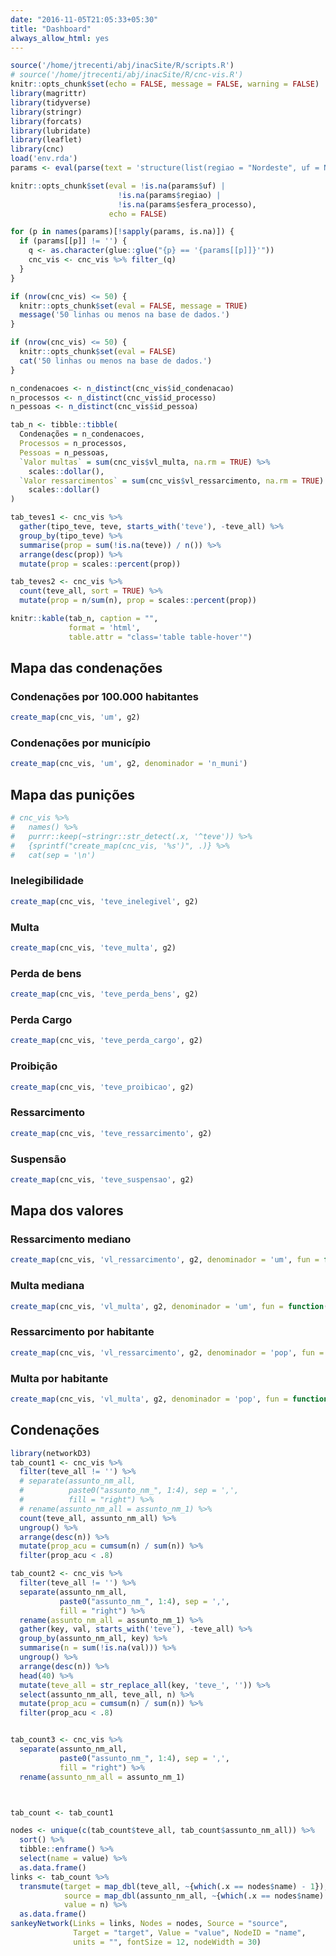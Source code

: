 ```yaml
---
date: "2016-11-05T21:05:33+05:30"
title: "Dashboard"
always_allow_html: yes
---
```


```r
source('/home/jtrecenti/abj/inacSite/R/scripts.R')
# source('/home/jtrecenti/abj/inacSite/R/cnc-vis.R')
knitr::opts_chunk$set(echo = FALSE, message = FALSE, warning = FALSE)
library(magrittr)
library(tidyverse)
library(stringr)
library(forcats)
library(lubridate)
library(leaflet)
library(cnc)
load('env.rda')
params <- eval(parse(text = 'structure(list(regiao = "Nordeste", uf = NA_character_, esfera_processo = ""), .Names = c("regiao", "uf", "esfera_processo"))'))
```

```r
knitr::opts_chunk$set(eval = !is.na(params$uf) | 
                        !is.na(params$regiao) | 
                        !is.na(params$esfera_processo),
                      echo = FALSE)
```

<!-- ---------------------------------------------------------------------- -->
<!-- BASE DE DADOS -->
<!-- ---------------------------------------------------------------------- -->

```r
for (p in names(params)[!sapply(params, is.na)]) {
  if (params[[p]] != '') {
    q <- as.character(glue::glue("{p} == '{params[[p]]}'"))
    cnc_vis <- cnc_vis %>% filter_(q)
  }
}

if (nrow(cnc_vis) <= 50) {
  knitr::opts_chunk$set(eval = FALSE, message = TRUE)
  message('50 linhas ou menos na base de dados.')
}
```

```r
if (nrow(cnc_vis) <= 50) {
  knitr::opts_chunk$set(eval = FALSE)
  cat('50 linhas ou menos na base de dados.')
}
```

<!-- COMPUTACOES -------------------------------------------------------------->

```r
n_condenacoes <- n_distinct(cnc_vis$id_condenacao)
n_processos <- n_distinct(cnc_vis$id_processo)
n_pessoas <- n_distinct(cnc_vis$id_pessoa)

tab_n <- tibble::tibble(
  Condenações = n_condenacoes,
  Processos = n_processos,
  Pessoas = n_pessoas,
  `Valor multas` = sum(cnc_vis$vl_multa, na.rm = TRUE) %>% 
    scales::dollar(),
  `Valor ressarcimentos` = sum(cnc_vis$vl_ressarcimento, na.rm = TRUE) %>% 
    scales::dollar()
)

tab_teves1 <- cnc_vis %>% 
  gather(tipo_teve, teve, starts_with('teve'), -teve_all) %>% 
  group_by(tipo_teve) %>% 
  summarise(prop = sum(!is.na(teve)) / n()) %>% 
  arrange(desc(prop)) %>% 
  mutate(prop = scales::percent(prop))

tab_teves2 <- cnc_vis %>% 
  count(teve_all, sort = TRUE) %>% 
  mutate(prop = n/sum(n), prop = scales::percent(prop))
```

<!-- SUMARIO ----------------------------------------------------------------->

```r
knitr::kable(tab_n, caption = "",
             format = 'html', 
             table.attr = "class='table table-hover'")
```


<!-- MAPAS ------------------------------------------------------------------->

## Mapa das condenações {.tabset .tabset-sticky}

### Condenações por 100.000 habitantes

```r
create_map(cnc_vis, 'um', g2)
```

### Condenações por município

```r
create_map(cnc_vis, 'um', g2, denominador = 'n_muni')
```


## Mapa das punições {.tabset .tabset-sticky}

```r
# cnc_vis %>% 
#   names() %>% 
#   purrr::keep(~stringr::str_detect(.x, '^teve')) %>% 
#   {sprintf("create_map(cnc_vis, '%s')", .)} %>% 
#   cat(sep = '\n')
```

### Inelegibilidade

```r
create_map(cnc_vis, 'teve_inelegivel', g2)
```

### Multa

```r
create_map(cnc_vis, 'teve_multa', g2)
```

### Perda de bens

```r
create_map(cnc_vis, 'teve_perda_bens', g2)
```

### Perda Cargo

```r
create_map(cnc_vis, 'teve_perda_cargo', g2)
```

### Proibição

```r
create_map(cnc_vis, 'teve_proibicao', g2)
```

### Ressarcimento

```r
create_map(cnc_vis, 'teve_ressarcimento', g2)
```

### Suspensão

```r
create_map(cnc_vis, 'teve_suspensao', g2)
```

## Mapa dos valores {.tabset .tabset-sticky}

### Ressarcimento mediano

```r
create_map(cnc_vis, 'vl_ressarcimento', g2, denominador = 'um', fun = function(x) median(x, na.rm = TRUE))
```

### Multa mediana

```r
create_map(cnc_vis, 'vl_multa', g2, denominador = 'um', fun = function(x) median(x, na.rm = TRUE))
```

### Ressarcimento por habitante

```r
create_map(cnc_vis, 'vl_ressarcimento', g2, denominador = 'pop', fun = function(x) sum(x, na.rm = TRUE))
```


### Multa por habitante

```r
create_map(cnc_vis, 'vl_multa', g2, denominador = 'pop', fun = function(x) sum(x, na.rm = TRUE))
```

<!-- CONDENACOES ------------------------------------------------------------->

## Condenações

```r
library(networkD3)
tab_count1 <- cnc_vis %>% 
  filter(teve_all != '') %>% 
  # separate(assunto_nm_all, 
  #          paste0("assunto_nm_", 1:4), sep = ',',
  #          fill = "right") %>% 
  # rename(assunto_nm_all = assunto_nm_1) %>% 
  count(teve_all, assunto_nm_all) %>% 
  ungroup() %>% 
  arrange(desc(n)) %>% 
  mutate(prop_acu = cumsum(n) / sum(n)) %>% 
  filter(prop_acu < .8) 

tab_count2 <- cnc_vis %>% 
  filter(teve_all != '') %>% 
  separate(assunto_nm_all, 
           paste0("assunto_nm_", 1:4), sep = ',',
           fill = "right") %>% 
  rename(assunto_nm_all = assunto_nm_1) %>% 
  gather(key, val, starts_with('teve'), -teve_all) %>% 
  group_by(assunto_nm_all, key) %>% 
  summarise(n = sum(!is.na(val))) %>% 
  ungroup() %>% 
  arrange(desc(n)) %>% 
  head(40) %>% 
  mutate(teve_all = str_replace_all(key, 'teve_', '')) %>% 
  select(assunto_nm_all, teve_all, n) %>% 
  mutate(prop_acu = cumsum(n) / sum(n)) %>% 
  filter(prop_acu < .8) 


tab_count3 <- cnc_vis %>% 
  separate(assunto_nm_all, 
           paste0("assunto_nm_", 1:4), sep = ',',
           fill = "right") %>% 
  rename(assunto_nm_all = assunto_nm_1)



tab_count <- tab_count1

nodes <- unique(c(tab_count$teve_all, tab_count$assunto_nm_all)) %>% 
  sort() %>% 
  tibble::enframe() %>% 
  select(name = value) %>%
  as.data.frame()
links <- tab_count %>% 
  transmute(target = map_dbl(teve_all, ~{which(.x == nodes$name) - 1}),
            source = map_dbl(assunto_nm_all, ~{which(.x == nodes$name) - 1}),
            value = n) %>% 
  as.data.frame()
sankeyNetwork(Links = links, Nodes = nodes, Source = "source",
              Target = "target", Value = "value", NodeID = "name",
              units = "", fontSize = 12, nodeWidth = 30)
```

